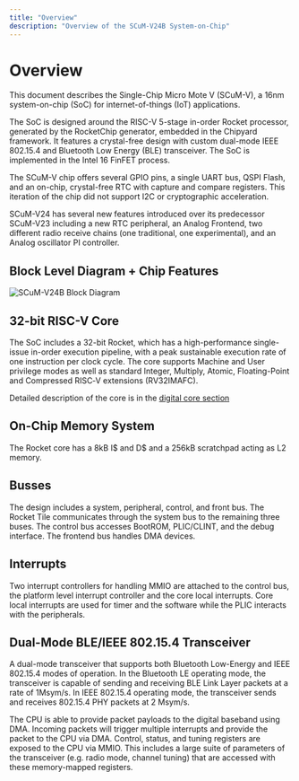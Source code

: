 ```yaml
---
title: "Overview"
description: "Overview of the SCuM-V24B System-on-Chip"
---
```


# Overview

This document describes the Single-Chip Micro Mote V (SCuM-V), a 16nm system-on-chip (SoC) for internet-of-things (IoT) applications.

The SoC is designed around the RISC-V 5-stage in-order Rocket processor, generated by the RocketChip generator, embedded in the Chipyard framework. It features a crystal-free design with custom dual-mode IEEE 802.15.4 and Bluetooth Low Energy (BLE) transceiver. The SoC is implemented in the Intel 16 FinFET process.

The SCuM-V chip offers several GPIO pins, a single UART bus, QSPI Flash, and an on-chip, crystal-free RTC with capture and compare registers.
This iteration of the chip did not support I2C or cryptographic acceleration.

SCuM-V24 has several new features introduced over its predecessor SCuM-V23 including a new RTC peripheral, an Analog Frontend, two different radio receive chains (one traditional, one experimental), and an Analog oscillator PI controller.

## Block Level Diagram + Chip Features

![SCuM-V24B Block Diagram](/images/2023-08-18T05-04-35-257Z.png)

## 32-bit RISC-V Core

The SoC includes a 32-bit Rocket, which has a high-performance single-issue in-order execution pipeline, with a peak sustainable execution rate of one instruction per clock cycle. The core supports Machine and User privilege modes as well as standard Integer, Multiply, Atomic, Floating-Point and Compressed RISC‑V extensions (RV32IMAFC).

Detailed description of the core is in the [digital core section](/digital-core)

## On-Chip Memory System

The Rocket core has a 8kB I\$ and D\$ and a 256kB scratchpad acting as L2 memory.

## Busses

The design includes a system, peripheral, control, and front bus. The Rocket Tile communicates through the system bus to the remaining three buses. The control bus accesses BootROM, PLIC/CLINT, and the debug interface. The frontend bus handles DMA devices.

## Interrupts

Two interrupt controllers for handling MMIO are attached to the control bus, the platform level interrupt controller and the core local interrupts. Core local interrupts are used for timer and the software while the PLIC interacts with the peripherals.

## Dual-Mode BLE/IEEE 802.15.4 Transceiver

A dual-mode transceiver that supports both Bluetooth Low-Energy and IEEE 802.15.4 modes of operation. In the Bluetooth LE operating mode, the transceiver is capable of sending and receiving BLE Link Layer packets at a rate of 1Msym/s. In IEEE 802.15.4 operating mode, the transceiver sends and receives 802.15.4 PHY packets at 2 Msym/s.

The CPU is able to provide packet payloads to the digital baseband using DMA. Incoming packets will trigger multiple interrupts and provide the packet to the CPU via DMA. Control, status, and tuning registers are exposed to the CPU via MMIO. This includes a large suite of parameters of the transceiver (e.g. radio mode, channel tuning) that are accessed with these memory-mapped registers.